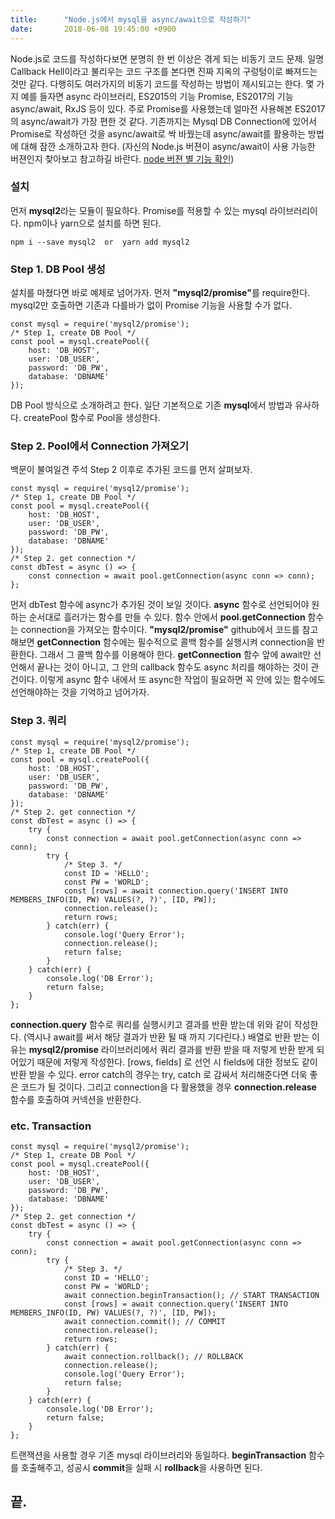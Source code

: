 ```yaml
---
title:		"Node.js에서 mysql을 async/await으로 작성하기"
date:		2018-06-08 19:45:00 +0900
---
```


<p>
	Node.js로 코드를 작성하다보면 분명히 한 번 이상은 겪게 되는 비동기 코드 문제. 일명 Callback Hell이라고 불리우는 코드 구조를 본다면 진짜 지옥의 구렁텅이로 빠져드는 것만 같다. 다행히도 여러가지의 비동기 코드를 작성하는 방법이 제시되고는 한다. 몇 가지 예를 들자면 async 라이브러리, ES2015의 기능 Promise, ES2017의 기능 async/await, RxJS 등이 있다. 주로 Promise를 사용했는데 얼마전 사용해본 ES2017의 async/await가 가장 편한 것 같다. 기존까지는 Mysql DB Connection에 있어서 Promise로 작성하던 것을 async/await로 싹 바꿨는데 async/await를 활용하는 방법에 대해 잠깐 소개하고자 한다. (자신의 Node.js 버젼이 async/await이 사용 가능한 버젼인지 찾아보고 참고하길 바란다. <a target="_blank" href='https://node.green/'>node 버젼 별 기능 확인</a>)
</p>
<h3>설치</h3>
<p>
	먼저 <b>mysql2</b>라는 모듈이 필요하다. Promise를 적용할 수 있는 mysql 라이브러리이다. npm이나 yarn으로 설치를 하면 된다.
</p>

```
npm i --save mysql2  or  yarn add mysql2
```

<h3>Step 1. DB Pool 생성</h3>
<p>
	설치를 마쳤다면 바로 예제로 넘어가자. 먼저 <b>"mysql2/promise"</b>를 require한다. mysql2만 호출하면 기존과 다를바가 없이 Promise 기능을 사용할 수가 없다.
</p>

```
const mysql = require('mysql2/promise');
/* Step 1, create DB Pool */
const pool = mysql.createPool({
 	host: 'DB_HOST',
 	user: 'DB_USER',
 	password: 'DB_PW',
 	database: 'DBNAME'
});
```

<p>
	DB Pool 방식으로 소개하려고 한다. 일단 기본적으로 기존 <b>mysql</b>에서 방법과 유사하다. createPool 함수로 Pool을 생성한다.
</p>
<h3>Step 2. Pool에서 Connection 가져오기</h3>
<p>
	백문이 불여일견 주석 Step 2 이후로 추가된 코드를 먼저 살펴보자.
</p>

```
const mysql = require('mysql2/promise');
/* Step 1, create DB Pool */
const pool = mysql.createPool({
 	host: 'DB_HOST',
 	user: 'DB_USER',
 	password: 'DB_PW',
 	database: 'DBNAME'
});
/* Step 2. get connection */
const dbTest = async () => {
	const connection = await pool.getConnection(async conn => conn);
};
```

<p>
	먼저 dbTest 함수에 async가 추가된 것이 보일 것이다. <b>async</b> 함수로 선언되어야 원하는 순서대로 흘러가는 함수를 만들 수 있다. 함수 안에서 <b>pool.getConnection</b> 함수는 connection을 가져오는 함수이다. <b>"mysql2/promise"</b> github에서 코드를 참고해보면 <b>getConnection</b> 함수에는 필수적으로 콜백 함수를 실행시켜 connection을 반환한다. 그래서 그 콜백 함수를 이용해야 한다. <b>getConnection</b> 함수 앞에 await만 선언해서 끝나는 것이 아니고, 그 안의 callback 함수도 async 처리를 해야하는 것이 관건이다. 이렇게 async 함수 내에서 또 async한 작업이 필요하면 꼭 안에 있는 함수에도 선언해야하는 것을 기억하고 넘어가자.
</p>
<h3>Step 3. 쿼리</h3>

```
const mysql = require('mysql2/promise');
/* Step 1, create DB Pool */
const pool = mysql.createPool({
	host: 'DB_HOST',
	user: 'DB_USER',
	password: 'DB_PW',
	database: 'DBNAME'
});
/* Step 2. get connection */
const dbTest = async () => {
	try {
		const connection = await pool.getConnection(async conn => conn);
		try {
			/* Step 3. */
			const ID = 'HELLO';
			const PW = 'WORLD';
			const [rows] = await connection.query('INSERT INTO MEMBERS_INFO(ID, PW) VALUES(?, ?)', [ID, PW]);
			connection.release();
			return rows;
		} catch(err) {
			console.log('Query Error');
			connection.release();
			return false;
		}
	} catch(err) {
		console.log('DB Error');
		return false;
	}
};
```
<p>
	<b>connection.query</b> 함수로 쿼리를 실행시키고 결과를 반환 받는데 위와 같이 작성한다. (역시나 await를 써서 해당 결과가 반환 될 때 까지 기다린다.) 배열로 반환 받는 이유는 <b>mysql2/promise</b> 라이브러리에서 쿼리 결과를 반환 받을 때 저렇게 반환 받게 되어있기 때문에 저렇게 작성한다. [rows, fields] 로 선언 시 fields에 대한 정보도 같이 반환 받을 수 있다. error catch의 경우는 try, catch 로 감싸서 처리해준다면 더욱 좋은 코드가 될 것이다. 그리고 connection을 다 활용했을 경우 <b>connection.release</b> 함수를 호출하여 커넥션을 반환한다.
</p>
<h3>etc. Transaction</h3>

```
const mysql = require('mysql2/promise');
/* Step 1, create DB Pool */
const pool = mysql.createPool({
	host: 'DB_HOST',
	user: 'DB_USER',
	password: 'DB_PW',
	database: 'DBNAME'
});
/* Step 2. get connection */
const dbTest = async () => {
	try {
		const connection = await pool.getConnection(async conn => conn);
		try {
			/* Step 3. */
			const ID = 'HELLO';
			const PW = 'WORLD';
			await connection.beginTransaction(); // START TRANSACTION
			const [rows] = await connection.query('INSERT INTO MEMBERS_INFO(ID, PW) VALUES(?, ?)', [ID, PW]);
			await connection.commit(); // COMMIT
			connection.release();
			return rows;
		} catch(err) {
			await connection.rollback(); // ROLLBACK
			connection.release();
			console.log('Query Error');
			return false;
		}
	} catch(err) {
		console.log('DB Error');
		return false;
	}
};
```

<p>
	트랜잭션을 사용할 경우 기존 mysql 라이브러리와 동일하다. <b>beginTransaction</b> 함수를 호출해주고, 성공시 <b>commit</b>을 실패 시 <b>rollback</b>을 사용하면 된다.
</p>
<h2>끝.</h2>
